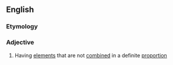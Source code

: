 {{also|nonstoichiometric}}

==English==

===Etymology===
{{prefix|en|non|stoichiometric}}

===Adjective===
{{en-adj|-}}

# {{lb|en|chemistry|of a compound}} Having [[element]]s that are not [[combined]] in a definite [[proportion]]